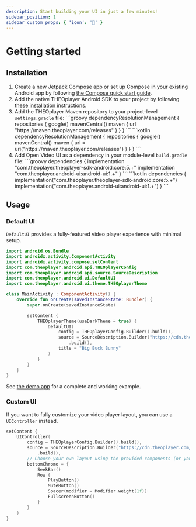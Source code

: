 ```yaml
---
description: Start building your UI in just a few minutes!
sidebar_position: 1
sidebar_custom_props: { 'icon': '🚀' }
---
```


# Getting started


## Installation

1.  Create a new Jetpack Compose app or set up Compose in your existing Android app by following [the Compose quick start guide](https://developer.android.com/jetpack/compose/setup).
2.  Add the native THEOplayer Android SDK to your project by following [these installation instructions](https://github.com/THEOplayer/theoplayer-sdk-android#installation).
3.  Add the THEOplayer Maven repository to your project-level `settings.gradle` file:
    <Tabs queryString="lang">
       <!-- prettier-ignore-start -->
       <TabItem value="groovy" label="Groovy">
        ```groovy
        dependencyResolutionManagement {
            repositories {
                google()
                mavenCentral()
                maven { url "https://maven.theoplayer.com/releases" }
            }
        }
        ```
        </TabItem>
        <TabItem value="kotlin" label="Kotlin">
        ```kotlin
        dependencyResolutionManagement {
            repositories {
                google()
                mavenCentral()
                maven { url = uri("https://maven.theoplayer.com/releases") }
            }
        }
        ```
        </TabItem>
        <!-- prettier-ignore-end -->
    </Tabs>
4.  Add Open Video UI as a dependency in your module-level `build.gradle` file:
    <Tabs queryString="lang">
       <!-- prettier-ignore-start -->
       <TabItem value="groovy" label="Groovy">
        ```groovy
        dependencies {
            implementation "com.theoplayer.theoplayer-sdk-android:core:5.+"
            implementation "com.theoplayer.android-ui:android-ui:1.+"
        }
        ```
        </TabItem>
        <TabItem value="kotlin" label="Kotlin">
        ```kotlin
        dependencies {
            implementation("com.theoplayer.theoplayer-sdk-android:core:5.+")
            implementation("com.theoplayer.android-ui:android-ui:1.+")
        }
        ```
        </TabItem>
        <!-- prettier-ignore-end -->
    </Tabs>

## Usage

### Default UI

`DefaultUI` provides a fully-featured video player experience with minimal setup.

```kotlin
import android.os.Bundle
import androidx.activity.ComponentActivity
import androidx.activity.compose.setContent
import com.theoplayer.android.api.THEOplayerConfig
import com.theoplayer.android.api.source.SourceDescription
import com.theoplayer.android.ui.DefaultUI
import com.theoplayer.android.ui.theme.THEOplayerTheme

class MainActivity : ComponentActivity() {
    override fun onCreate(savedInstanceState: Bundle?) {
        super.onCreate(savedInstanceState)

        setContent {
            THEOplayerTheme(useDarkTheme = true) {
                DefaultUI(
                    config = THEOplayerConfig.Builder().build(),
                    source = SourceDescription.Builder("https://cdn.theoplayer.com/video/big_buck_bunny/big_buck_bunny.m3u8")
                        .build(),
                    title = "Big Buck Bunny"
                )
            }
        }
    }
}
```

See [the demo app](https://github.com/THEOplayer/android-ui/blob/main/app/src/main/java/com/theoplayer/android/ui/demo/MainActivity.kt) for a complete and working example.

### Custom UI

If you want to fully customize your video player layout, you can use a `UIController` instead.

```kotlin
setContent {
    UIController(
        config = THEOplayerConfig.Builder().build(),
        source = SourceDescription.Builder("https://cdn.theoplayer.com/video/big_buck_bunny/big_buck_bunny.m3u8")
            .build(),
        // Choose your own layout using the provided components (or your own!)
        bottomChrome = {
            SeekBar()
            Row {
                PlayButton()
                MuteButton()
                Spacer(modifier = Modifier.weight(1f))
                FullscreenButton()
            }
        }
    )
}
```
